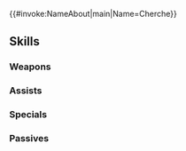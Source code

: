{{#invoke:NameAbout|main|Name=Cherche}}{{HeroPage Tabs}}
{{Hero Infobox
|Name=Cherche
|Title=Wyvern Friend
|GrowthModifier= None
|WeaponType=Green Axe
|Origin=Fire Emblem Awakening
|Gender=Female
|MoveType=Flying
|actorEN=Amanda Miller
|actorJP=高田憂希
|artist=ワダサチコ
|releaseDate=February 2, 2017
|poolDate=February 2, 2017
|randomStartTime=2017-02-02T07:00:00Z
|poolRarities=3,4
|TagID=セルジュ
|InternalID=60
|cv1=10
|cv2=800200
|description=Wyvern-riding fighter in Virion's noble house. Thinks her wyvern Minerva is adorable. Appears in Fire Emblem Awakening.
}}
{{Stats Page
|Lv1HP=20|Lv1ATK=10|Lv1SPD=6|Lv1DEF=8|Lv1RES=3
|GRHP=60|GRATK=65|GRSPD=45|GRDEF=55|GRRES=30
}}
==Skills==
===Weapons===
{{Weapons Table
|weapon1=Iron Axe
|weapon1Default=1
|weapon1Unlock=1
|weapon2=Steel Axe
|weapon2Default=3
|weapon2Unlock=2
|weapon3=Hammer
|weapon3Default=4
|weapon3Unlock=3
|weapon4=Hammer+
|weapon4Default=5
|weapon4Unlock=5
|weapon5=Cherche's Axe
|weapon5Default=
|weapon5Unlock=5
}}
===Assists===
{{Assists Table
|assist1=Pivot
|assist1Default=4
|assist1Unlock=3
}}
===Specials===
{{Specials Table}}
===Passives===
{{Passives Table
|passiveA1=Attack +1
|passiveA2=Attack +2
|passiveA3=Attack +3
|passiveA1Unlock=1
|passiveA2Unlock=2
|passiveA3Unlock=4
|passiveC1=Fortify Def 1
|passiveC2=Fortify Def 2
|passiveC3=Fortify Def 3
|passiveC1Unlock=3
|passiveC2Unlock=4
|passiveC3Unlock=5
}}
{{Heroes Navbox}}